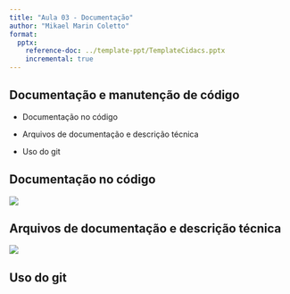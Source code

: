 ```yaml
---
title: "Aula 03 - Documentação"
author: "Mikael Marin Coletto"
format: 
  pptx:
    reference-doc: ../template-ppt/TemplateCidacs.pptx
    incremental: true
---
```


## Documentação e manutenção de código

-   Documentação no código

-   Arquivos de documentação e descrição técnica

-   Uso do git

## Documentação no código

![](images/doc-no-codigo.png)

## Arquivos de documentação e descrição técnica

![](images/doc-documento.png)

## Uso do git
